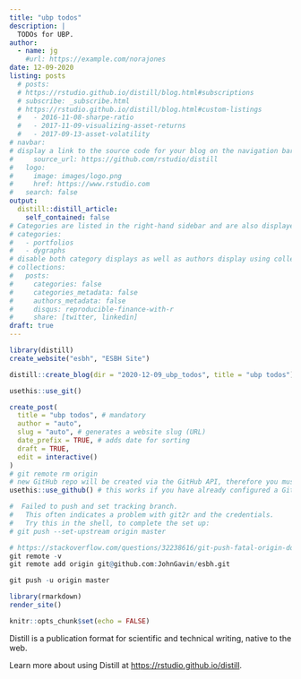 ```yaml
---
title: "ubp todos"
description: |
  TODOs for UBP.
author:
  - name: jg
    #url: https://example.com/norajones
date: 12-09-2020
listing: posts
  # posts: 
  # https://rstudio.github.io/distill/blog.html#subscriptions
  # subscribe: _subscribe.html
  # https://rstudio.github.io/distill/blog.html#custom-listings
  #   - 2016-11-08-sharpe-ratio
  #   - 2017-11-09-visualizing-asset-returns 
  #   - 2017-09-13-asset-volatility 
# navbar:
# display a link to the source code for your blog on the navigation bar, 
#     source_url: https://github.com/rstudio/distill
#   logo:
#     image: images/logo.png
#     href: https://www.rstudio.com
#   search: false
output:
  distill::distill_article:
    self_contained: false
# Categories are listed in the right-hand sidebar and are also displayed as metadata for each post.
# categories:
#   - portfolios
#   - dygraphs
# disable both category displays as well as authors display using collection properties defined in _site.yml.
# collections:
#   posts:
#     categories: false
#     categories_metadata: false
#     authors_metadata: false
#     disqus: reproducible-finance-with-r
#     share: [twitter, linkedin]
draft: true
---
```

```r
library(distill)
create_website("esbh", "ESBH Site")

distill::create_blog(dir = "2020-12-09_ubp_todos", title = "ubp todos")

usethis::use_git() 

create_post(
  title = "ubp todos", # mandatory
  author = "auto",
  slug = "auto", # generates a website slug (URL)
  date_prefix = TRUE, # adds date for sorting
  draft = TRUE, 
  edit = interactive()
)
# git remote rm origin
# new GitHub repo will be created via the GitHub API, therefore you must make a GitHub personal access token (PAT) available. You can either provide this directly via the auth_token argument or store it for retrieval with github_token().
usethis::use_github() # this works if you have already configured a GitHub Personal Access Token

#  Failed to push and set tracking branch.
#   This often indicates a problem with git2r and the credentials.
#   Try this in the shell, to complete the set up:
# git push --set-upstream origin master

# https://stackoverflow.com/questions/32238616/git-push-fatal-origin-does-not-appear-to-be-a-git-repository-fatal-could-n
git remote -v
git remote add origin git@github.com:JohnGavin/esbh.git

git push -u origin master

library(rmarkdown)
render_site()

```



```r
knitr::opts_chunk$set(echo = FALSE)
```

Distill is a publication format for scientific and technical writing, native to the web.

Learn more about using Distill at <https://rstudio.github.io/distill>.


